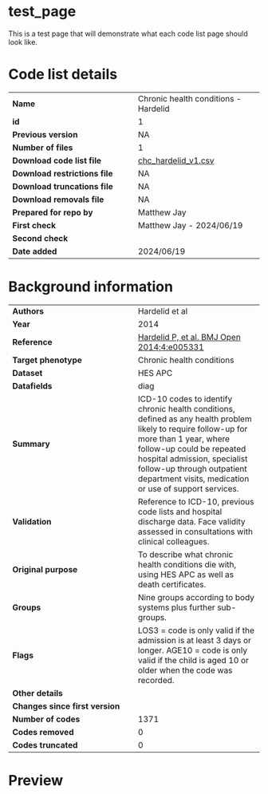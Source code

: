 # test_page {.unnumbered}

This is a test page that will demonstrate what each code list page should look like.

# Code list details

| | |
|---|---|
| **Name** | Chronic health conditions - Hardelid |
| **id** | 1 |
| **Previous version** | NA |
| **Number of files ** | 1 |
| **Download code list file ** | [chc_hardelid_v1.csv](https://github.com/UCL-ECHILD/phenotype-code-lists/blob/main/chc_hardelid_v1.csv) |
| **Download restrictions file ** | NA |
| **Download truncations file ** | NA |
| **Download removals file ** | NA |
| **Prepared for repo by** | Matthew Jay |
| **First check** | Matthew Jay - 2024/06/19 |
| **Second check** | |
| **Date added** | 2024/06/19 |


# Background information

| | |
|---|---|
| **Authors** | Hardelid et al |
| **Year** | 2014 |
| **Reference** | [Hardelid P, et al. BMJ Open 2014;4:e005331](https://bmjopen.bmj.com/content/4/8/e005331) |
| **Target phenotype** | Chronic health conditions |
| **Dataset** | HES APC |
| **Datafields** | diag |
| **Summary** | ICD-10 codes to identify chronic health conditions, defined as any health problem likely to require follow-up for more than 1 year, where follow-up could be repeated hospital admission, specialist follow-up through outpatient department visits, medication or use of support services. |
| **Validation** | Reference to ICD-10, previous code lists and hospital discharge data. Face validity assessed in consultations with clinical colleagues. |
| **Original purpose** | To describe what chronic health conditions die with, using HES APC as well as death certificates. |
| **Groups** | Nine groups according to body systems plus further sub-groups. |
| **Flags** | LOS3 = code is only valid if the admission is at least 3 days or longer. AGE10 = code is only valid if the child is aged 10 or older when the code was recorded. |
| **Other details** | |
| **Changes since first version** | |
| **Number of codes** | 1371 |
| **Codes removed** | 0 |
| **Codes truncated** | 0 |

# Preview

